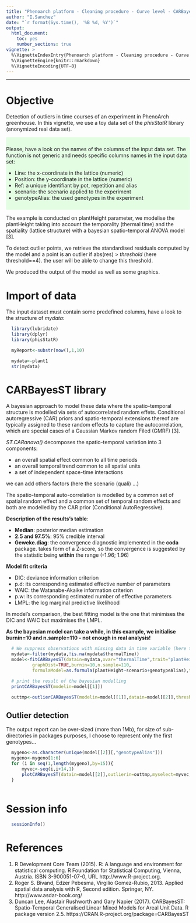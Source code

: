 ```yaml
---
title: "Phenoarch platform - Cleaning procedure - Curve level - CARBayesST library"
author: "I.Sanchez"
date: "`r format(Sys.time(), '%B %d, %Y')`"
output:
  html_document:
    toc: yes
    number_sections: true
vignette: >
  %\VignetteIndexEntry{Phenoarch platform - Cleaning procedure - Curve level - CARBayesST library}
  %\VignetteEngine{knitr::rmarkdown}
  %\VignetteEncoding{UTF-8}
---
```


<!---
Program  : CARBayesSTReport.Rmd
Author   : I.Sanchez (MISTEA)
Objective: a vignette for phisStatR library
           Use of spatio-temporal bayesian anova modelling to detect outlier curve on each genotype-scenario
           of an experiment, taking into account the lattice shape of the greenhouse
           require phisStatR library and fitCARBayesST() function
           The user has to adapt to his own analysis.
Creation : 21/06/2017
Update   : 14/11/2019
-->

***
# Objective 

Detection of outliers in time courses of an experiment in PhenoArch greenhouse. In this vignette, we use a toy data set of the *phisStatR* library (anonymized real data set). 

<div style="background-color:rgba(0, 255, 0,0.1); text-align:left; vertical-align: center; padding:10px 0;">
Please, have a look on the names of the columns of the input data set. The function is not generic and needs specific columns names in the input data set:

* Line: the x-coordinate in the lattice (numeric)
* Position: the y-coordinate in the lattice (numeric)
* Ref: a unique identifiant by pot, repetition and alias
* scenario: the scenario applied to the experiment
* genotypeAlias: the used genotypes in the experiment
</div>

The example is conducted on plantHeight parameter, we modelise the plantHeight taking into account the temporality (thermal time) and the spatiality (lattice structure) with a bayesian spatio-temporal ANOVA model [3].

To detect outlier points, we retrieve the standardised residuals computed by the model and a point is an outlier if abs(res) > *threshold* (here threshold==4). the user will be able to change this threshold.

We produced the output of the model as well as some graphics.

# Import of data
The input dataset must contain some predefined columns, have a look to the structure of *mydata*:
```r
  library(lubridate)
  library(dplyr)
  library(phisStatR)

  myReport<-substr(now(),1,10)

  mydata<-plant1
  str(mydata)
```

# CARBayesST library

A bayesian approach to model these data where the spatio-temporal structure is modelled via sets of autocorrelated random effets. Conditional autoregressive (CAR) priors and spatio-temporal extensions thereof are typically assigned to these random effects to capture the autocorrelation, which are special cases of a Gaussian Markov random Filed (GMRF) [3].

*ST.CARanova()* decomposes the spatio-temporal variation into 3 components:

* an overall spatial effect common to all time periods
* an overall temporal trend common to all spatial units
* a set of independent space-time interactions

we can add others factors (here the scenario (quali) ...)

The spatio-temporal auto-correlation is modelled by a common set of spatial random effect and a common set of temporal random effects and both are modelled by the CAR prior (Conditional AutoRegressive).

**Description of the results's table**:

* **Median**: posterior median estimation
* **2.5 and 97.5%**: 95% credible interval
* **Geweke.diag**: the convergence diagnostic implemented in the **coda** package. takes form of a Z-score, so the convergence is suggested by the statistic being **within** the range (-1.96; 1.96)

**Model fit criteria**

* DIC: deviance information criterion
* p.d: its corresponding estimated effective number of parameters
* WAIC: the Watanabe-Akaike information criterion
* p.w: its corresponding estimated number of effective parameters
* LMPL: the log marginal predictive likelihood

In model's comparison, the best fitting model is the one that minimises the DIC and WAIC but maximises the LMPL.

**As the bayesian model can take a while, in this example, we initialise burnin=10 and n.sample=110 - not enough in real analysis!**

```r
  # We suppress observations with missing data in time variable (here thermalTime)
  mydata<-filter(mydata,!is.na(mydata$thermalTime))
  model<-fitCARBayesST(datain=mydata,xvar="thermalTime",trait="plantHeight",k=2,
          graphDist=TRUE,burnin=10,n.sample=110,
          formulaModel=as.formula(plantHeight~scenario+genotypeAlias),typeModel="anova",verbose=TRUE)

```

```r
  # print the result of the bayesian modelling
  printCARBayesST(modelin=model[[1]])
```

```r
  outtmp<-outlierCARBayesST(modelin=model[[1]],datain=model[[2]],threshold=4,trait="plantHeight")
```

## Outlier detection
The output report can be over-sized (more than 1Mb), for size of sub-directories in packages purposes, I choose to represent only the first genotypes...
```r
  mygeno<-as.character(unique(model[[2]][,"genotypeAlias"]))
  mygeno<-mygeno[1:6]
  for (i in seq(1,length(mygeno),by=15)){ 
      myvec<-seq(i,i+14,1)
      plotCARBayesST(datain=model[[2]],outlierin=outtmp,myselect=myvec,trait="plantHeight",xvar="thermalTime")
  }
  
```

# Session info
```r
  sessionInfo()
```

# References
1. R Development Core Team (2015). R: A language and environment for statistical computing. R Foundation for
      Statistical Computing, Vienna, Austria. ISBN 3-900051-07-0, URL http://www.R-project.org.
2. Roger S. Bivand, Edzer Pebesma, Virgilio Gomez-Rubio, 2013. Applied spatial data analysis with R, Second edition. Springer, NY.
  http://www.asdar-book.org/
3. Duncan Lee, Alastair Rushworth and Gary Napier (2017). CARBayesST: Spatio-Temporal Generalised Linear Mixed Models for Areal Unit Data. R package version 2.5. https://CRAN.R-project.org/package=CARBayesST
 
